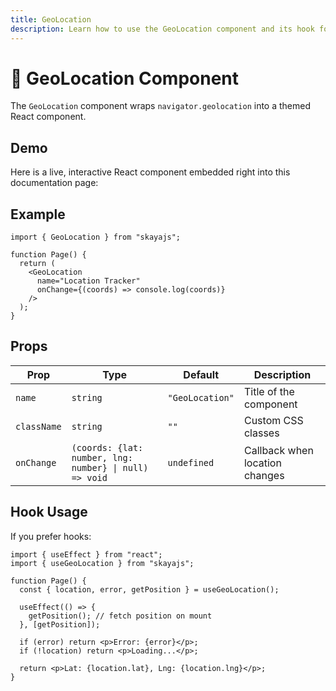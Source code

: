 ```yaml
---
title: GeoLocation
description: Learn how to use the GeoLocation component and its hook for real-time user position.
---
```


# 📍 GeoLocation Component

The `GeoLocation` component wraps `navigator.geolocation` into a themed React component.  

## Demo


Here is a live, interactive React component embedded right into this documentation page:

<Location />

## Example

```tsx
import { GeoLocation } from "skayajs";

function Page() {
  return (
    <GeoLocation
      name="Location Tracker"
      onChange={(coords) => console.log(coords)}
    />
  );
}
```

## Props

| Prop        | Type                               | Default       | Description                         |
|-------------|------------------------------------|---------------|-------------------------------------|
| `name`      | `string`                           | `"GeoLocation"` | Title of the component            |
| `className` | `string`                           | `""`          | Custom CSS classes                  |
| `onChange`  | `(coords: {lat: number, lng: number} \| null) => void` | `undefined` | Callback when location changes|

## Hook Usage

If you prefer hooks:

```tsx
import { useEffect } from "react";
import { useGeoLocation } from "skayajs";

function Page() {
  const { location, error, getPosition } = useGeoLocation();

  useEffect(() => {
    getPosition(); // fetch position on mount
  }, [getPosition]);

  if (error) return <p>Error: {error}</p>;
  if (!location) return <p>Loading...</p>;

  return <p>Lat: {location.lat}, Lng: {location.lng}</p>;
}

```

